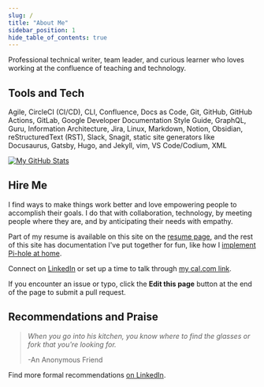 ```yaml
---
slug: /
title: "About Me"
sidebar_position: 1
hide_table_of_contents: true
---
```


Professional technical writer, team leader, and curious learner who loves working at the confluence of teaching and technology.

## Tools and Tech

Agile, CircleCI (CI/CD), CLI, Confluence, Docs as Code, Git, GitHub, GitHub Actions, GitLab, Google Developer Documentation Style Guide, GraphQL, Guru, Information Architecture, Jira, Linux, Markdown, Notion, Obsidian, reStructuredText (RST), Slack, Snagit, static site generators like Docusaurus, Gatsby, Hugo, and Jekyll, vim, VS Code/Codium, XML

[![My GitHub Stats](https://github-readme-stats.vercel.app/api/?username=EdwardAngert&count_private=true&theme=dracula&showicons=true)](https://github.com/EdwardAngert)

## Hire Me

I find ways to make things work better and love empowering people to accomplish their goals. I do that with collaboration, technology, by meeting people where they are, and by anticipating their needs with empathy.

Part of my resume is available on this site on the [resume page](about-me/resume), and the rest of this site has documentation I've put together for fun, like how I [implement Pi-hole at home](docs/pi-hole).

Connect on [LinkedIn](https://www.linkedin.com/in/edward-angert/) or set up a time to talk through [my cal.com link](https://cal.com/edwardangert).

If you encounter an issue or typo, click the **Edit this page** button at the end of the page to submit a pull request.

## Recommendations and Praise

> _When you go into his kitchen, you know where to find the glasses or fork that you're looking for._
>
> -An Anonymous Friend

Find more formal recommendations [on LinkedIn](https://www.linkedin.com/in/edward-angert/details/recommendations/?detailScreenTabIndex=0).

